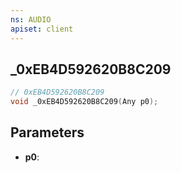 ```yaml
---
ns: AUDIO
apiset: client
---
```

## _0xEB4D592620B8C209

```c
// 0xEB4D592620B8C209
void _0xEB4D592620B8C209(Any p0);
```


## Parameters
* **p0**:
